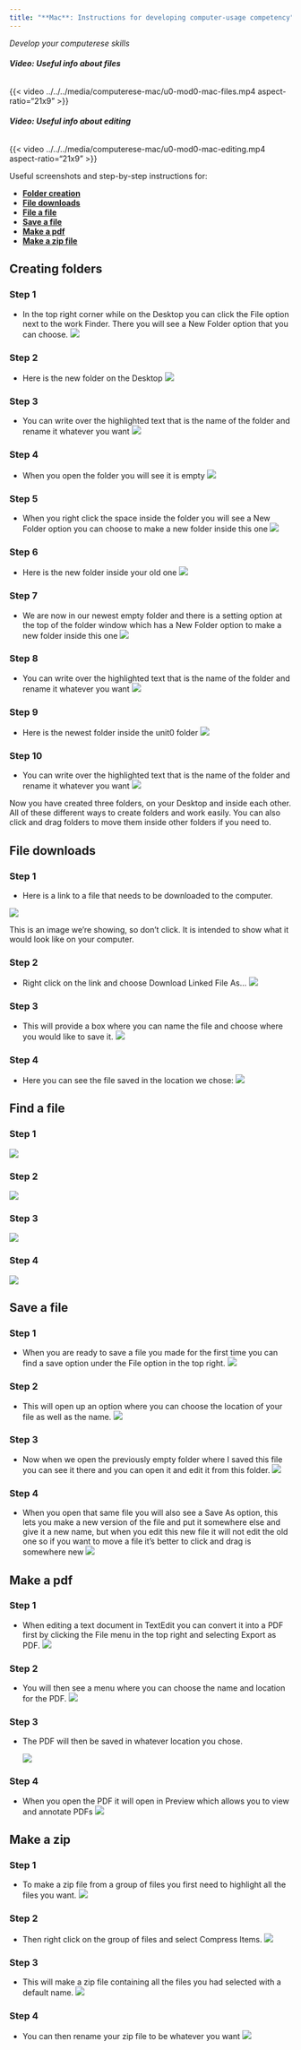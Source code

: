 ```yaml
---
title: "**Mac**: Instructions for developing computer-usage competency"
--- 
```


_Develop your computerese skills_

###### **Video: Useful info about files**
{{< video ../../../media/computerese-mac/u0-mod0-mac-files.mp4 aspect-ratio="21x9" >}}

###### **Video: Useful info about editing**
{{< video ../../../media/computerese-mac/u0-mod0-mac-editing.mp4 aspect-ratio="21x9" >}}

Useful screenshots and step-by-step instructions for:

- [**Folder creation**](computerese-mac.qmd#make-folder) 
- [**File downloads**](computerese-mac.qmd#download)
- [**File a file**](computerese-mac.qmd#find)
- [**Save a file**](computerese-mac.qmd#save)
- [**Make a pdf**](computerese-mac.qmd#pdf)
- [**Make a zip file**](computerese-mac.qmd#zip)

## Creating folders
<div id="make-folder"></div>

### Step 1
- In the top right corner while on the Desktop you can click the File option next to the work Finder. There you will see a New Folder option that you can choose.
![](../../../media/computerese-mac/createfolder/step1.png)

### Step 2 
- Here is the new folder on the Desktop
![](../../../media/computerese-mac/createfolder/step2.png)

### Step 3 
- You can write over the highlighted text that is the name of the folder and rename it whatever you want
![](../../../media/computerese-mac/createfolder/step3.png)

### Step 4 
- When you open the folder you will see it is empty
![](../../../media/computerese-mac/createfolder/step4.png)

### Step 5
- When you right click the space inside the folder you will see a New Folder option you can choose to make a new folder inside this one
![](../../../media/computerese-mac/createfolder/step5.png)

### Step 6
- Here is the new folder inside your old one
![](../../../media/computerese-mac/createfolder/step6.png)

### Step 7
- We are now in our newest empty folder and there is a setting option at the top of the folder window which has a New Folder option to make a new folder inside this one
![](../../../media/computerese-mac/createfolder/step7.png)

### Step 8
- You can write over the highlighted text that is the name of the folder and rename it whatever you want
![](../../../media/computerese-mac/createfolder/step8.png)

### Step 9
- Here is the newest folder inside the unit0 folder
![](../../../media/computerese-mac/createfolder/step9.png)

### Step 10
- You can write over the highlighted text that is the name of the folder and rename it whatever you want
![](../../../media/computerese-mac/createfolder/step10.png)

Now you have created three folders, on your Desktop and inside each other. All of these different ways to create folders and work easily. You can also click and drag folders to move them inside other folders if you need to.


## File downloads
<div id="download"></div>

### Step 1 
- Here is a link to a file that needs to be downloaded to the computer. 

![](../../../media/computerese-mac/filedownload/step1.png)

:::{.callout-note}
This is an image we're showing, so don't click. It is intended to show what it would look like on your computer.
:::

### Step 2 
- Right click on the link and choose Download Linked File As...
![](../../../media/computerese-mac/filedownload/step2.png)

### Step 3 
- This will provide a box where you can name the file and choose where you would like to save it.
![](../../../media/computerese-mac/filedownload/step3.png)

### Step 4 
- Here you can see the file saved in the location we chose:
![](../../../media/computerese-mac/filedownload/step4.png)


## Find a file 
<div id="find"></div>

### Step 1
![](../../../media/computerese-mac/findfile/step1.png)

### Step 2
![](../../../media/computerese-mac/findfile/step2.png)

### Step 3
![](../../../media/computerese-mac/findfile/step3.png)

### Step 4
![](../../../media/computerese-mac/findfile/step4.png)



## Save a file 
<div id="save"></div>

### Step 1
- When you are ready to save a file you made for the first time you can find a save option under the File option in the top right.
![](../../../media/computerese-mac/savefile/step1.png)

### Step 2
- This will open up an option where you can choose the location of your file as well as the name.
![](../../../media/computerese-mac/savefile/step2.png)

### Step 3
- Now when we open the previously empty folder where I saved this file you can see it there and you can open it and edit it from this folder.
![](../../../media/computerese-mac/savefile/step3.png)

### Step 4
- When you open that same file you will also see a Save As option, this lets you make a new version of the file and put it somewhere else and give it a new name, but when you edit this new file it will not edit the old one so if you want to move a file it's better to click and drag is somewhere new
![](../../../media/computerese-mac/savefile/step4.png)


## Make a pdf
<div id="pdf"></div>

### Step 1
- When editing a text document in TextEdit you can convert it into a PDF first by clicking the File menu in the top right and selecting Export as PDF.
![](../../../media/computerese-mac/makepdf/step1.png)

### Step 2
- You will then see a menu where you can choose the name and location for the PDF.
![](../../../media/computerese-mac/makepdf/step2.png)

### Step 3
- The PDF will then be saved in whatever location you chose.
    
    ![](../../../media/computerese-mac/makepdf/step3.png)

### Step 4
- When you open the PDF it will open in Preview which allows you to view and annotate PDFs
![](../../../media/computerese-mac/makepdf/step4.png)


## Make a zip
<div id="zip"></div>

### Step 1
- To make a zip file from a group of files you first need to highlight all the files you want.
![](../../../media/computerese-mac/makezip/step1.png)

### Step 2
- Then right click on the group of files and select Compress Items.
![](../../../media/computerese-mac/makezip/step2.png)

### Step 3
- This will make a zip file containing all the files you had selected with a default name.
![](../../../media/computerese-mac/makezip/step3.png)

### Step 4
- You can then rename your zip file to be whatever you want
![](../../../media/computerese-mac/makezip/step4.png)



